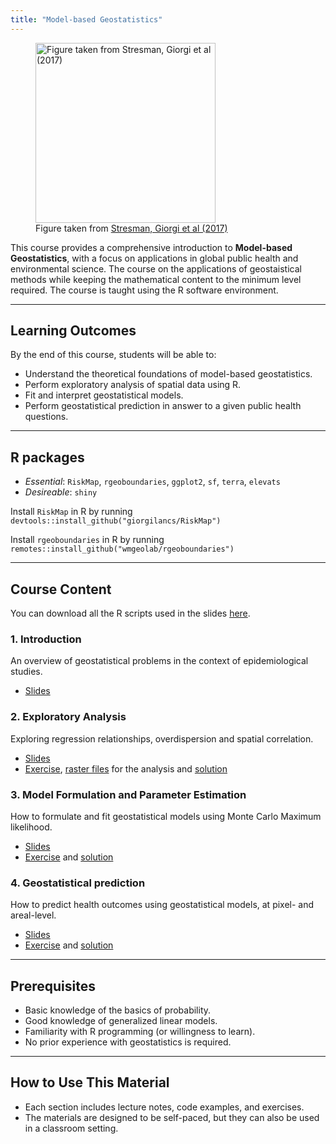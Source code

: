 ```yaml
---
title: "Model-based Geostatistics"
---
```


![Figure taken from [Stresman, Giorgi et al (2017)](https://www.nature.com/articles/srep45849)](MBG/course_cover.jpg){height="3in"}

This course provides a comprehensive introduction to **Model-based Geostatistics**, with a focus on applications in global public health and environmental science. The course on the applications of geostaistical methods while keeping the mathematical content to the minimum level required. The course is taught using the R software environment.

------------------------------------------------------------------------

## Learning Outcomes

By the end of this course, students will be able to:

-   Understand the theoretical foundations of model-based geostatistics.
-   Perform exploratory analysis of spatial data using R.
-   Fit and interpret geostatistical models.
-   Perform geostatistical prediction in answer to a given public health questions.

------------------------------------------------------------------------

## R packages

-   *Essential*: `RiskMap`, `rgeoboundaries`, `ggplot2`, `sf`, `terra`, `elevats`
-   *Desireable*: `shiny`

Install `RiskMap` in R by running `devtools::install_github("giorgilancs/RiskMap")`

Install `rgeoboundaries` in R by running `remotes::install_github("wmgeolab/rgeoboundaries")`

------------------------------------------------------------------------

## Course Content

You can download all the R scripts used in the slides [here](MBG/R scripts.zip).

### 1. Introduction

An overview of geostatistical problems in the context of epidemiological studies.

-   [Slides](MBG/introduction.qmd)

### 2. Exploratory Analysis

Exploring regression relationships, overdispersion and spatial correlation.

-   [Slides](MBG/exp_analysis.qmd)
-   [Exercise](MBG/Exercises/Exercise-1.pdf), [raster files](MBG/Data/Tanzania_rasters.zip) for the analysis and [solution](MBG/Exercises/Exercise 1 (solution).zip)

### 3. Model Formulation and Parameter Estimation

How to formulate and fit geostatistical models using Monte Carlo Maximum likelihood.

-   [Slides](MBG/estimation.qmd)
-   [Exercise](MBG/Exercises/Exercise-2.pdf) and [solution](MBG/Exercises/Exercise 2 (solution).zip)

### 4. Geostatistical prediction

How to predict health outcomes using geostatistical models, at pixel- and areal-level.

-   [Slides](MBG/geostat_pred.qmd)
-   [Exercise](MBG/Exercises/Exercise-3.pdf) and [solution](MBG/Exercises/Exercise 3 (solution).zip)

------------------------------------------------------------------------

## Prerequisites

-   Basic knowledge of the basics of probability.
-   Good knowledge of generalized linear models.
-   Familiarity with R programming (or willingness to learn).
-   No prior experience with geostatistics is required.

------------------------------------------------------------------------

## How to Use This Material

-   Each section includes lecture notes, code examples, and exercises.
-   The materials are designed to be self-paced, but they can also be used in a classroom setting.
